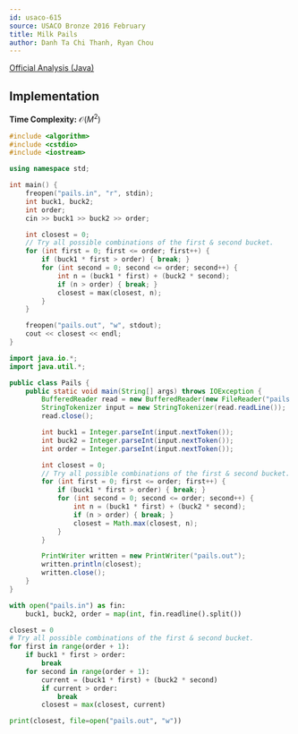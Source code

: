 ```yaml
---
id: usaco-615
source: USACO Bronze 2016 February
title: Milk Pails
author: Danh Ta Chi Thanh, Ryan Chou
---
```


[Official Analysis (Java)](http://www.usaco.org/current/data/sol_pails_bronze_feb16.html)

## Implementation

**Time Complexity:** $\mathcal{O}(M^2)$

<LanguageSection>
<CPPSection>

```cpp
#include <algorithm>
#include <cstdio>
#include <iostream>

using namespace std;

int main() {
	freopen("pails.in", "r", stdin);
	int buck1, buck2;
	int order;
	cin >> buck1 >> buck2 >> order;

	int closest = 0;
	// Try all possible combinations of the first & second bucket.
	for (int first = 0; first <= order; first++) {
		if (buck1 * first > order) { break; }
		for (int second = 0; second <= order; second++) {
			int n = (buck1 * first) + (buck2 * second);
			if (n > order) { break; }
			closest = max(closest, n);
		}
	}

	freopen("pails.out", "w", stdout);
	cout << closest << endl;
}
```

</CPPSection>
<JavaSection>

```java
import java.io.*;
import java.util.*;

public class Pails {
	public static void main(String[] args) throws IOException {
		BufferedReader read = new BufferedReader(new FileReader("pails.in"));
		StringTokenizer input = new StringTokenizer(read.readLine());
		read.close();

		int buck1 = Integer.parseInt(input.nextToken());
		int buck2 = Integer.parseInt(input.nextToken());
		int order = Integer.parseInt(input.nextToken());

		int closest = 0;
		// Try all possible combinations of the first & second bucket.
		for (int first = 0; first <= order; first++) {
			if (buck1 * first > order) { break; }
			for (int second = 0; second <= order; second++) {
				int n = (buck1 * first) + (buck2 * second);
				if (n > order) { break; }
				closest = Math.max(closest, n);
			}
		}

		PrintWriter written = new PrintWriter("pails.out");
		written.println(closest);
		written.close();
	}
}
```

</JavaSection>
<PySection>

```python
with open("pails.in") as fin:
	buck1, buck2, order = map(int, fin.readline().split())

closest = 0
# Try all possible combinations of the first & second bucket.
for first in range(order + 1):
	if buck1 * first > order:
		break
	for second in range(order + 1):
		current = (buck1 * first) + (buck2 * second)
		if current > order:
			break
		closest = max(closest, current)

print(closest, file=open("pails.out", "w"))
```

</PySection>
</LanguageSection>
